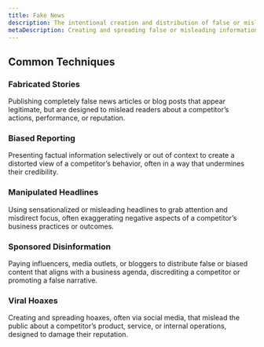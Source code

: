 ```yaml
---
title: Fake News
description: The intentional creation and distribution of false or misleading information through media outlets, websites, or social media platforms, designed to misinform, discredit, or influence public opinion about a competitor or business.
metaDescription: Creating and spreading false or misleading information to misinform, discredit, or influence public opinion about competitors or businesses.
---
```


## Common Techniques

### Fabricated Stories  
Publishing completely false news articles or blog posts that appear legitimate, but are designed to mislead readers about a competitor’s actions, performance, or reputation.

### Biased Reporting  
Presenting factual information selectively or out of context to create a distorted view of a competitor’s behavior, often in a way that undermines their credibility.

### Manipulated Headlines  
Using sensationalized or misleading headlines to grab attention and misdirect focus, often exaggerating negative aspects of a competitor’s business practices or outcomes.

### Sponsored Disinformation  
Paying influencers, media outlets, or bloggers to distribute false or biased content that aligns with a business agenda, discrediting a competitor or promoting a false narrative.

### Viral Hoaxes  
Creating and spreading hoaxes, often via social media, that mislead the public about a competitor’s product, service, or internal operations, designed to damage their reputation.
